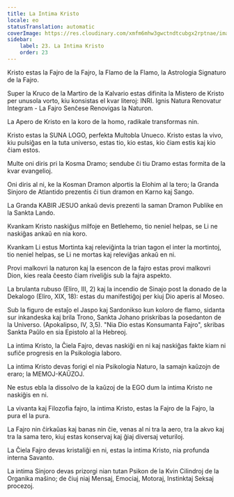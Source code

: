 ```yaml
---
title: La Intima Kristo
locale: eo
statusTranslation: automatic
coverImage: https://res.cloudinary.com/xmfm6mhw3gwctndtcubgx2rptnae/image/upload/v1741354419/small_cover_la_gran_rebelion_28716e29d2.webp
sidebar:
    label: 23. La Intima Kristo
    order: 23
---
```

Kristo estas la Fajro de la Fajro, la Flamo de la Flamo, la Astrologia Signaturo de la Fajro.

Super la Kruco de la Martiro de la Kalvario estas difinita la Mistero de Kristo per unusola vorto, kiu konsistas el kvar literoj: INRI. Ignis Natura Renovatur Integram - La Fajro Senĉese Renovigas la Naturon.

La Apero de Kristo en la koro de la homo, radikale transformas nin.

Kristo estas la SUNA LOGO, perfekta Multobla Unueco. Kristo estas la vivo, kiu pulsiĝas en la tuta universo, estas tio, kio estas, kio ĉiam estis kaj kio ĉiam estos.

Multe oni diris pri la Kosma Dramo; sendube ĉi tiu Dramo estas formita de la kvar evangelioj.

Oni diris al ni, ke la Kosman Dramon alportis la Elohim al la tero; la Granda Sinjoro de Atlantido prezentis ĉi tiun dramon en Karno kaj Sango.

La Granda KABIR JESUO ankaŭ devis prezenti la saman Dramon Publike en la Sankta Lando.

Kvankam Kristo naskiĝus milfoje en Betlehemo, tio neniel helpas, se Li ne naskiĝas ankaŭ en nia koro.

Kvankam Li estus Mortinta kaj releviĝinta la trian tagon el inter la mortintoj, tio neniel helpas, se Li ne mortas kaj releviĝas ankaŭ en ni.

Provi malkovri la naturon kaj la esencon de la fajro estas provi malkovri Dion, kies reala ĉeesto ĉiam riveliĝis sub la fajra aspekto.

La brulanta rubuso (Eliro, III, 2) kaj la incendio de Sinajo post la donado de la Dekalogo (Eliro, XIX, 18): estas du manifestiĝoj per kiuj Dio aperis al Moseo.

Sub la figuro de estaĵo el Jaspo kaj Sardonikso kun koloro de flamo, sidanta sur inkandeska kaj brila Trono, Sankta Johano priskribas la posedanton de la Universo. (Apokalipso, IV, 3,5). "Nia Dio estas Konsumanta Fajro", skribas Sankta Paŭlo en sia Epistolo al la Hebreoj.

La intima Kristo, la Ĉiela Fajro, devas naskiĝi en ni kaj naskiĝas fakte kiam ni sufiĉe progresis en la Psikologia laboro.

La intima Kristo devas forigi el nia Psikologia Naturo, la samajn kaŭzojn de eraro; la MEMOJ-KAŬZOJ.

Ne estus ebla la dissolvo de la kaŭzoj de la EGO dum la intima Kristo ne naskiĝis en ni.

La vivanta kaj Filozofia fajro, la intima Kristo, estas la Fajro de la Fajro, la pura el la pura.

La Fajro nin ĉirkaŭas kaj banas nin ĉie, venas al ni tra la aero, tra la akvo kaj tra la sama tero, kiuj estas konservaj kaj ĝiaj diversaj veturiloj.

La Ĉiela Fajro devas kristaliĝi en ni, estas la intima Kristo, nia profunda interna Savanto.

La intima Sinjoro devas prizorgi nian tutan Psikon de la Kvin Cilindroj de la Organika maŝino; de ĉiuj niaj Mensaj, Emociaj, Motoraj, Instinktaj Seksaj procezoj.

